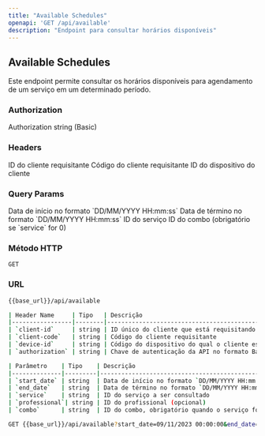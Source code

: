 ```yaml
---
title: "Available Schedules"
openapi: 'GET /api/available'
description: "Endpoint para consultar horários disponíveis"
---
```


## Available Schedules

Este endpoint permite consultar os horários disponíveis para agendamento de um serviço em um determinado período.

<api-playground method="GET" url="{{base_url}}/api/available">

  ### Authorization
  <api-header name="authorization" type="string" value="Basic {{api_client_key}}" required>
    Authorization string (Basic)
  </api-header>

  ### Headers
  <api-header name="client-id" type="string" required>
    ID do cliente requisitante
  </api-header>
  <api-header name="client-code" type="string" required>
    Código do cliente requisitante
  </api-header>
  <api-header name="device-id" type="string" required>
    ID do dispositivo do cliente
  </api-header>

  ### Query Params
  <api-param name="start_date" type="string" required>
    Data de início no formato `DD/MM/YYYY HH:mm:ss`
  </api-param>
  <api-param name="end_date" type="string" required>
    Data de término no formato `DD/MM/YYYY HH:mm:ss`
  </api-param>
  <api-param name="service" type="string" required>
    ID do serviço
  </api-param>
  <api-param name="combo" type="string" optional>
    ID do combo (obrigatório se `service` for 0)
  </api-param>

</api-playground>

### Método HTTP

`GET`

### URL

```bash
{{base_url}}/api/available

| Header Name     | Tipo   | Descrição                                                  | Obrigatório |
|-----------------|--------|------------------------------------------------------------|-------------|
| `client-id`     | string | ID único do cliente que está requisitando                   | Sim         |
| `client-code`   | string | Código do cliente requisitante                              | Sim         |
| `device-id`     | string | Código do dispositivo do qual o cliente está requisitando   | Sim         |
| `authorization` | string | Chave de autenticação da API no formato Basic               | Sim         |

| Parâmetro    | Tipo    | Descrição                                                                                         | Obrigatório |
|--------------|---------|---------------------------------------------------------------------------------------------------|-------------|
| `start_date` | string  | Data de início no formato `DD/MM/YYYY HH:mm:ss` para consulta de horários disponíveis              | Sim         |
| `end_date`   | string  | Data de término no formato `DD/MM/YYYY HH:mm:ss` para consulta de horários disponíveis             | Sim         |
| `service`    | string  | ID do serviço a ser consultado                                                                    | Sim         |
| `professional`| string | ID do profissional (opcional)                                                                     | Não         |
| `combo`      | string  | ID do combo, obrigatório quando o serviço for `0`                                                  | Condicional |

GET {{base_url}}/api/available?start_date=09/11/2023 00:00:00&end_date=09/11/2023 23:59:59&service=1254&combo=1051

